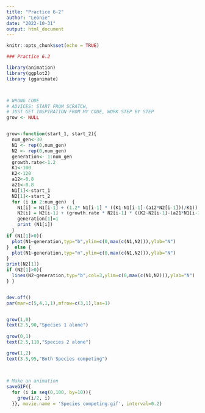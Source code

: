 ```yaml
---
title: "Practice 6-2"
author: "Leonie"
date: "2022-10-31"
output: html_document
---
```


```r
knitr::opts_chunk$set(echo = TRUE)
```

```r


### Practice 6.2 

library(animation)
library(ggplot2)
library (gganimate)



# WRONG CODE
# ADVICES: START FROM SCRATCH, 
# JUST GET INSPIRATION FROM MY CODE, WORK STEP BY STEP
grow <- NULL


grow<-function(start_1, start_2){
  num_gen<-30
  N1 <- rep(0,num_gen)
  N2 <- rep(0,num_gen)
  generation<- 1:num_gen
  growth.rate<-1.2
  K1<-100
  K2<-120
  a12<-0.8
  a21<-0.8
  N1[1]<-start_1
  N2[1]<-start_2
  for (i in 2:num_gen)  {
    N1[i] = N1[i-1] + (1.2* N1[i-1] * ((K1-N1[i-1]-(a12*N2[i-1]))/K1))
    N2[i] = N2[i-1] + (growth.rate * N2[i-1] * ((K2-N2[i-1]-(a21*N1[i-1]))/K2))
    generation[1]=1
    print (N1[i])
  }
if (N1[1]>0){
  plot(N1~generation,typ="b",ylim=c(0,max(c(N1,N2))),ylab="N")
}  else {
  plot(N1~generation,typ="n",ylim=c(0,max(c(N1,N2))),ylab="N")
}
print(N2[1])
if (N2[1]>0){
  lines(N2~generation,typ="b",col=3,ylim=c(0,max(c(N1,N2))),ylab="N")
} }


dev.off()
par(mar=c(5,4,1,1),mfrow=c(3,1),las=1)


grow(1,0)
text(2.5,90,"Species 1 alone")
  
grow(0,1)
text(2.5,110,"Species 2 alone")

grow(1,2)
text(3.5,95,"Both Species competing")
  
  

# Make an animation
saveGIF({
  for (i in seq(0,100, by=10)){ 
    grow(i/2, i)
  }}, movie.name = 'Species competing.gif', interval=0.2) 


```